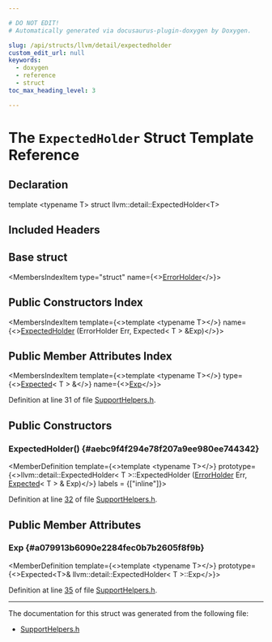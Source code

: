 ```yaml
---

# DO NOT EDIT!
# Automatically generated via docusaurus-plugin-doxygen by Doxygen.

slug: /api/structs/llvm/detail/expectedholder
custom_edit_url: null
keywords:
  - doxygen
  - reference
  - struct
toc_max_heading_level: 3

---
```





# The `ExpectedHolder` Struct Template Reference

<DoxygenPage pluginConfig={pluginConfig}>



## Declaration

<CodeBlock>template &lt;typename T&gt;
struct llvm::detail::ExpectedHolder&lt;T&gt;</CodeBlock>

## Included Headers

<IncludesList>
<IncludesListItem
  filePath="llvm/Testing/Support/SupportHelpers.h"
  permalink="/docs/api/files/include/include/llvm/include/llvm/testing/include/llvm/testing/support/supporthelpers-h"
  isLocal="true" />
</IncludesList>

## Base struct

<MembersIndex>

<MembersIndexItem
  type="struct"
  name={<><a href="/docs/api/structs/llvm/detail/errorholder">ErrorHolder</a></>}>
</MembersIndexItem>

</MembersIndex>

## Public Constructors Index

<MembersIndex>

<MembersIndexItem
  template={<>template &lt;typename T&gt;</>}
  name={<><a href="#aebc9f4f294e78f207a9ee980ee744342">ExpectedHolder</a> (ErrorHolder Err, Expected&lt; T &gt; &amp;Exp)</>}>
</MembersIndexItem>

</MembersIndex>

## Public Member Attributes Index

<MembersIndex>

<MembersIndexItem
  template={<>template &lt;typename T&gt;</>}
  type={<><a href="/docs/api/classes/llvm/expected">Expected</a>&lt; T &gt; &amp;</>}
  name={<><a href="#a079913b6090e2284fec0b7b2605f8f9b">Exp</a></>}>
</MembersIndexItem>

</MembersIndex>


Definition at line 31 of file <a href="/docs/api/files/include/include/llvm/include/llvm/testing/include/llvm/testing/support/supporthelpers-h">SupportHelpers.h</a>.

<SectionDefinition>

## Public Constructors

### ExpectedHolder() {#aebc9f4f294e78f207a9ee980ee744342}

<MemberDefinition
  template={<>template &lt;typename T&gt;</>}
  prototype={<>llvm::detail::ExpectedHolder&lt; T &gt;::ExpectedHolder (<a href="/docs/api/structs/llvm/detail/errorholder">ErrorHolder</a> Err, <a href="/docs/api/classes/llvm/expected">Expected</a>&lt; T &gt; &amp; Exp)</>}
  labels = {["inline"]}>

Definition at line <a href="/docs/api/files/include/include/llvm/include/llvm/testing/include/llvm/testing/support/supporthelpers-h/#l00032">32</a> of file <a href="/docs/api/files/include/include/llvm/include/llvm/testing/include/llvm/testing/support/supporthelpers-h">SupportHelpers.h</a>.
</MemberDefinition>

</SectionDefinition>

<SectionDefinition>

## Public Member Attributes

### Exp {#a079913b6090e2284fec0b7b2605f8f9b}

<MemberDefinition
  template={<>template &lt;typename T&gt;</>}
  prototype={<>Expected&lt;T&gt;&amp; llvm::detail::ExpectedHolder&lt; T &gt;::Exp</>}>

Definition at line <a href="/docs/api/files/include/include/llvm/include/llvm/testing/include/llvm/testing/support/supporthelpers-h/#l00035">35</a> of file <a href="/docs/api/files/include/include/llvm/include/llvm/testing/include/llvm/testing/support/supporthelpers-h">SupportHelpers.h</a>.
</MemberDefinition>

</SectionDefinition>

<hr/>

The documentation for this struct was generated from the following file:

<ul>
<li><a href="/docs/api/files/include/include/llvm/include/llvm/testing/include/llvm/testing/support/supporthelpers-h">SupportHelpers.h</a></li>
</ul>

</DoxygenPage>
